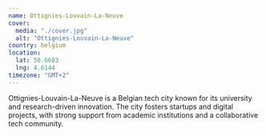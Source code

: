 ```yaml
---
name: Ottignies-Louvain-La-Neuve
cover:
  media: "./cover.jpg"
  alt: "Ottignies-Louvain-La-Neuve"
country: belgium
location:
  lat: 50.6683
  lng: 4.6144
timezone: "GMT+2"
---
```


Ottignies-Louvain-La-Neuve is a Belgian tech city known for its university and research-driven innovation. The city fosters startups and digital projects, with strong support from academic institutions and a collaborative tech community.
